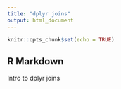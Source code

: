 ```yaml
---
title: "dplyr joins"
output: html_document
---
```


```r
knitr::opts_chunk$set(echo = TRUE)
```

## R Markdown

Intro to dplyr joins

```r

```

